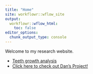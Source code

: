 ```yaml
---
title: "Home"
site: workflowr::wflow_site
output:
  workflowr::wflow_html:
    toc: false
editor_options:
  chunk_output_type: console
---
```


Welcome to my research website.

* [Teeth growth analysis](teeth.html)
* [Click here to check out Dan's Project!](https://sn0wscape.github.io/qBio6_reproducibility_session/)
